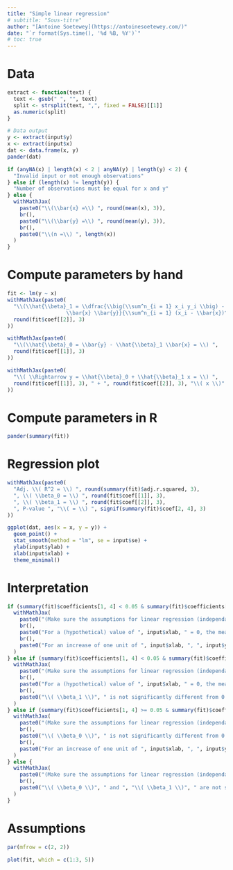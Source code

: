```yaml
---
title: "Simple linear regression"
# subtitle: "Sous-titre"
author: "[Antoine Soetewey](https://antoinesoetewey.com/)"
date: "`r format(Sys.time(), '%d %B, %Y')`"
# toc: true
---
```


# Data

```r
extract <- function(text) {
  text <- gsub(" ", "", text)
  split <- strsplit(text, ",", fixed = FALSE)[[1]]
  as.numeric(split)
}

# Data output
y <- extract(input$y)
x <- extract(input$x)
dat <- data.frame(x, y)
pander(dat)

if (anyNA(x) | length(x) < 2 | anyNA(y) | length(y) < 2) {
  "Invalid input or not enough observations"
} else if (length(x) != length(y)) {
  "Number of observations must be equal for x and y"
} else {
  withMathJax(
    paste0("\\(\\bar{x} =\\) ", round(mean(x), 3)),
    br(),
    paste0("\\(\\bar{y} =\\) ", round(mean(y), 3)),
    br(),
    paste0("\\(n =\\) ", length(x))
  )
}
```

# Compute parameters by hand

```r
fit <- lm(y ~ x)
withMathJax(paste0(
  "\\(\\hat{\\beta}_1 = \\dfrac{\\big(\\sum^n_{i = 1} x_i y_i \\big) - n
                   \\bar{x} \\bar{y}}{\\sum^n_{i = 1} (x_i - \\bar{x})^2} = \\) ",
  round(fit$coef[[2]], 3)
))
```

```r
withMathJax(paste0(
  "\\(\\hat{\\beta}_0 = \\bar{y} - \\hat{\\beta}_1 \\bar{x} = \\) ",
  round(fit$coef[[1]], 3)
))
```

```r
withMathJax(paste0(
  "\\( \\Rightarrow y = \\hat{\\beta}_0 + \\hat{\\beta}_1 x = \\) ",
  round(fit$coef[[1]], 3), " + ", round(fit$coef[[2]], 3), "\\( x \\)"
))
```

# Compute parameters in R

```r
pander(summary(fit))
```

# Regression plot

```r
withMathJax(paste0(
  "Adj. \\( R^2 = \\) ", round(summary(fit)$adj.r.squared, 3),
  ", \\( \\beta_0 = \\) ", round(fit$coef[[1]], 3),
  ", \\( \\beta_1 = \\) ", round(fit$coef[[2]], 3),
  ", P-value ", "\\( = \\) ", signif(summary(fit)$coef[2, 4], 3)
))
```

```r
ggplot(dat, aes(x = x, y = y)) +
  geom_point() +
  stat_smooth(method = "lm", se = input$se) +
  ylab(input$ylab) +
  xlab(input$xlab) +
  theme_minimal()
```

# Interpretation

```r
if (summary(fit)$coefficients[1, 4] < 0.05 & summary(fit)$coefficients[2, 4] < 0.05) {
  withMathJax(
    paste0("(Make sure the assumptions for linear regression (independance, linearity, homoscedasticity, outliers and normality) are met before interpreting the coefficients.)"),
    br(),
    paste0("For a (hypothetical) value of ", input$xlab, " = 0, the mean of ", input$ylab, " = ", round(fit$coef[[1]], 3), "."),
    br(),
    paste0("For an increase of one unit of ", input$xlab, ", ", input$ylab, ifelse(round(fit$coef[[2]], 3) >= 0, " increases (on average) by ", " decreases (on average) by "), abs(round(fit$coef[[2]], 3)), ifelse(abs(round(fit$coef[[2]], 3)) >= 2, " units", " unit"), ".")
  )
} else if (summary(fit)$coefficients[1, 4] < 0.05 & summary(fit)$coefficients[2, 4] >= 0.05) {
  withMathJax(
    paste0("(Make sure the assumptions for linear regression (independance, linearity, homoscedasticity, outliers and normality) are met before interpreting the coefficients.)"),
    br(),
    paste0("For a (hypothetical) value of ", input$xlab, " = 0, the mean of ", input$ylab, " = ", round(fit$coef[[1]], 3), "."),
    br(),
    paste0("\\( \\beta_1 \\)", " is not significantly different from 0 (p-value = ", round(summary(fit)$coefficients[2, 4], 3), ") so there is no significant relationship between ", input$xlab, " and ", input$ylab, ".")
  )
} else if (summary(fit)$coefficients[1, 4] >= 0.05 & summary(fit)$coefficients[2, 4] < 0.05) {
  withMathJax(
    paste0("(Make sure the assumptions for linear regression (independance, linearity, homoscedasticity, outliers and normality) are met before interpreting the coefficients.)"),
    br(),
    paste0("\\( \\beta_0 \\)", " is not significantly different from 0 (p-value = ", round(summary(fit)$coefficients[1, 4], 3), ") so when ", input$xlab, " = 0, the mean of ", input$ylab, " is not significantly different from 0."),
    br(),
    paste0("For an increase of one unit of ", input$xlab, ", ", input$ylab, ifelse(round(fit$coef[[2]], 3) >= 0, " increases (on average) by ", " decreases (on average) by "), abs(round(fit$coef[[2]], 3)), ifelse(abs(round(fit$coef[[2]], 3)) >= 2, " units", " unit"), ".")
  )
} else {
  withMathJax(
    paste0("(Make sure the assumptions for linear regression (independance, linearity, homoscedasticity, outliers and normality) are met before interpreting the coefficients.)"),
    br(),
    paste0("\\( \\beta_0 \\)", " and ", "\\( \\beta_1 \\)", " are not significantly different from 0 (p-values = ", round(summary(fit)$coefficients[1, 4], 3), " and ", round(summary(fit)$coefficients[2, 4], 3), ", respectively) so the mean of ", input$ylab, " is not significantly different from 0.")
  )
}
```

# Assumptions

```r
par(mfrow = c(2, 2))

plot(fit, which = c(1:3, 5))
```

